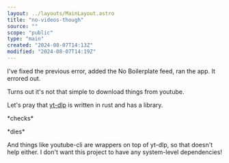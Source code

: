 ```yaml
---
layout: ../layouts/MainLayout.astro
title: "no-videos-though"
source: ""
scope: "public"
type: "main"
created: "2024-08-07T14:13Z"
modified: "2024-08-07T14:19Z"
---
```


I've fixed the previous error, added the No Boilerplate feed, ran the app. It errored out.

Turns out it's not that simple to download things from youtube.

Let's pray that [yt-dlp](/yt-dlp) is written in rust and has a library.

\*checks\*

\*dies\*

And things like youtube-cli are wrappers on top of yt-dlp, so that doesn't help either. I don't want this project to have any system-level dependencies!